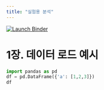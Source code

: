 ```yaml
---
title: "실험용 분석"
---
```


::: {.bindernav}
[![Launch Binder](https://mybinder.org/badge_logo.svg)](https://mybinder.org/v2/gh/leejoohyunn/binder/main?urlpath=tree/analysis.qmd)
:::

# 1장. 데이터 로드 예시

```python
import pandas as pd
df = pd.DataFrame({'a': [1,2,3]})
df
```